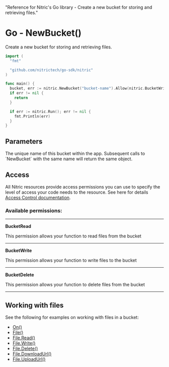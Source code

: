   "Reference for Nitric's Go library - Create a new bucket for storing and retrieving files."

# Go - NewBucket()

Create a new bucket for storing and retrieving files.

```go
import (
  "fmt"

  "github.com/nitrictech/go-sdk/nitric"
)

func main() {
  bucket, err := nitric.NewBucket("bucket-name").Allow(nitric.BucketWrite, nitric.BucketRead, nitric.BucketDelete)
  if err != nil {
    return
  }

  if err := nitric.Run(); err != nil {
    fmt.Println(err)
  }
}
```

## Parameters

<Properties>
  <Property name="name" required type="string">
    The unique name of this bucket within the app. Subsequent calls to
    `NewBucket` with the same name will return the same object.
  </Property>
</Properties>

## Access

All Nitric resources provide access permissions you can use to specify the level of access your code needs to the resource. See here for details [Access Control documentation](/concepts/access-control).

### Available permissions:

---

**BucketRead**

This permission allows your function to read files from the bucket

---

**BucketWrite**

This permission allows your function to write files to the bucket

---

**BucketDelete**

This permission allows your function to delete files from the bucket

---

## Working with files

See the following for examples on working with files in a bucket:

- [On()](./bucket-on)
- [File()](./bucket-file)
- [File.Read()](./bucket-file-read)
- [File.Write()](./bucket-file-write)
- [File.Delete()](./bucket-file-delete)
- [File.DownloadUrl()](./bucket-file-downloadurl)
- [File.UploadUrl()](./bucket-file-uploadurl)
